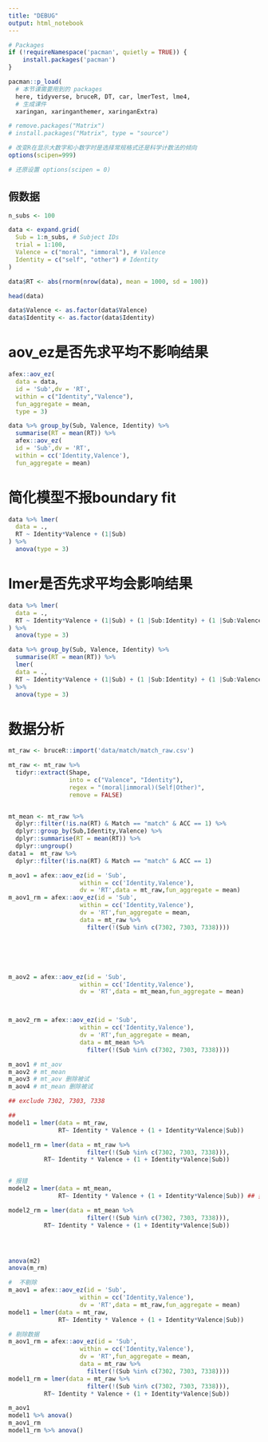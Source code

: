```yaml
---
title: "DEBUG"
output: html_notebook
---
```

```r
# Packages
if (!requireNamespace('pacman', quietly = TRUE)) {
    install.packages('pacman')
}

pacman::p_load(
  # 本节课需要用到的 packages
  here, tidyverse, bruceR, DT, car, lmerTest, lme4,
  # 生成课件
  xaringan, xaringanthemer, xaringanExtra)

# remove.packages("Matrix")
# install.packages("Matrix", type = "source")

# 改变R在显示大数字和小数字时是选择常规格式还是科学计数法的倾向
options(scipen=999)

# 还原设置 options(scipen = 0)
```

## 假数据
```r
n_subs <- 100

data <- expand.grid(
  Sub = 1:n_subs, # Subject IDs
  trial = 1:100,
  Valence = c("moral", "immoral"), # Valence
  Identity = c("self", "other") # Identity
)

data$RT <- abs(rnorm(nrow(data), mean = 1000, sd = 100))

head(data)

data$Valence <- as.factor(data$Valence)
data$Identity <- as.factor(data$Identity)


```

# aov_ez是否先求平均不影响结果
```r
afex::aov_ez(
  data = data,
  id = 'Sub',dv = 'RT',
  within = c("Identity","Valence"),
  fun_aggregate = mean,
  type = 3)
```

```r
data %>% group_by(Sub, Valence, Identity) %>%
  summarise(RT = mean(RT)) %>% 
  afex::aov_ez(
  id = 'Sub',dv = 'RT',
  within = cc('Identity,Valence'),
  fun_aggregate = mean)
```

# 简化模型不报boundary fit
```r
data %>% lmer(
  data = .,
  RT ~ Identity*Valence + (1|Sub)
) %>%
  anova(type = 3)
```
# lmer是否先求平均会影响结果
```r
data %>% lmer(
  data = .,
  RT ~ Identity*Valence + (1|Sub) + (1 |Sub:Identity) + (1 |Sub:Valence)
) %>%
  anova(type = 3)
```

```r
data %>% group_by(Sub, Valence, Identity) %>%
  summarise(RT = mean(RT)) %>% 
  lmer(
  data = .,
  RT ~ Identity*Valence + (1|Sub) + (1 |Sub:Identity) + (1 |Sub:Valence)
) %>%
  anova(type = 3)
```



# 数据分析

```r
mt_raw <- bruceR::import('data/match/match_raw.csv')

mt_raw <- mt_raw %>% 
  tidyr::extract(Shape, 
                 into = c("Valence", "Identity"),
                 regex = "(moral|immoral)(Self|Other)",
                 remove = FALSE)


mt_mean <- mt_raw %>%
  dplyr::filter(!is.na(RT) & Match == "match" & ACC == 1) %>%
  dplyr::group_by(Sub,Identity,Valence) %>%
  dplyr::summarise(RT = mean(RT)) %>%
  dplyr::ungroup()
data1 =  mt_raw %>%
  dplyr::filter(!is.na(RT) & Match == "match" & ACC == 1)
```

```r
m_aov1 = afex::aov_ez(id = 'Sub',
                    within = cc('Identity,Valence'),
                    dv = 'RT',data = mt_raw,fun_aggregate = mean)
m_aov1_rm = afex::aov_ez(id = 'Sub',
                    within = cc('Identity,Valence'),
                    dv = 'RT',fun_aggregate = mean,
                    data = mt_raw %>% 
                      filter(!(Sub %in% c(7302, 7303, 7338))))






m_aov2 = afex::aov_ez(id = 'Sub',
                    within = cc('Identity,Valence'),
                    dv = 'RT',data = mt_mean,fun_aggregate = mean)



m_aov2_rm = afex::aov_ez(id = 'Sub',
                    within = cc('Identity,Valence'),
                    dv = 'RT',fun_aggregate = mean,
                    data = mt_mean %>% 
                      filter(!(Sub %in% c(7302, 7303, 7338))))

m_aov1 # mt_aov
m_aov2 # mt_mean
m_aov3 # mt_aov 删除被试
m_aov4 # mt_mean 删除被试

```


```r
## exclude 7302, 7303, 7338

## 
model1 = lmer(data = mt_raw, 
              RT~ Identity * Valence + (1 + Identity*Valence|Sub))

model1_rm = lmer(data = mt_raw %>% 
                      filter(!(Sub %in% c(7302, 7303, 7338))),
          RT~ Identity * Valence + (1 + Identity*Valence|Sub))


# 报错
model2 = lmer(data = mt_mean, 
              RT~ Identity * Valence + (1 + Identity*Valence|Sub)) ## 报错

model2_rm = lmer(data = mt_mean %>% 
                      filter(!(Sub %in% c(7302, 7303, 7338))),
          RT~ Identity * Valence + (1 + Identity*Valence|Sub))




anova(m2)
anova(m_rm)
```



















```r

#  不剔除
m_aov1 = afex::aov_ez(id = 'Sub',
                    within = cc('Identity,Valence'),
                    dv = 'RT',data = mt_raw,fun_aggregate = mean)
model1 = lmer(data = mt_raw, 
              RT~ Identity * Valence + (1 + Identity*Valence|Sub))

# 剔除数据
m_aov1_rm = afex::aov_ez(id = 'Sub',
                    within = cc('Identity,Valence'),
                    dv = 'RT',fun_aggregate = mean,
                    data = mt_raw %>% 
                      filter(!(Sub %in% c(7302, 7303, 7338))))
model1_rm = lmer(data = mt_raw %>% 
                      filter(!(Sub %in% c(7302, 7303, 7338))),
          RT~ Identity * Valence + (1 + Identity*Valence|Sub))

m_aov1
model1 %>% anova()
m_aov1_rm
model1_rm %>% anova()

```













